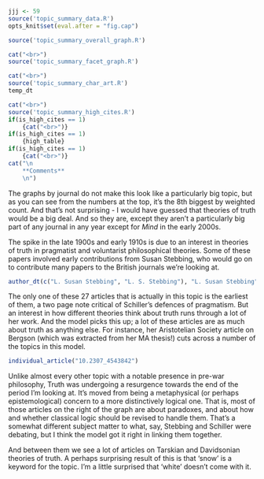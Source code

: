 ```r
jjj <- 59
source('topic_summary_data.R')
opts_knit$set(eval.after = "fig.cap")
```

```r
source('topic_summary_overall_graph.R')
```

```r
cat("<br>")
source('topic_summary_facet_graph.R')
```

```r
cat("<br>")
source('topic_summary_char_art.R')
temp_dt
```

```r
cat("<br>")
source('topic_summary_high_cites.R')
if(is_high_cites == 1)
	{cat("<br>")}
if(is_high_cites == 1)
	{high_table}
if(is_high_cites == 1)
	{cat("<br>")}
cat("\n
	**Comments**
	\n")
```

The graphs by journal do not make this look like a particularly big topic, but as you can see from the numbers at the top, it's the 8th biggest by weighted count. And that's not surprising - I would have guessed that theories of truth would be a big deal. And so they are, except they aren't a particularly big part of any journal in any year except for _Mind_ in the early 2000s.

The spike in the late 1900s and early 1910s is due to an interest in theories of truth in pragmatist and voluntarist philosophical theories. Some of these papers involved early contributions from Susan Stebbing, who would go on to contribute many papers to the British journals we're looking at.

```r
author_dt(c("L. Susan Stebbing", "L. S. Stebbing"), "L. Susan Stebbing")
```

The only one of these 27 articles that is actually in this topic is the earliest of them, a two page note critical of Schiller's defences of pragmatism. But an interest in how different theories think about truth runs through a lot of her work. And the model picks this up; a lot of these articles are as much about truth as anything else. For instance, her Aristotelian Society article on Bergson (which was extracted from her MA thesis!) cuts across a number of the topics in this model.

```r
individual_article("10.2307_4543842")
```

Unlike almost every other topic with a notable presence in pre-war philosophy, Truth was undergoing a resurgence towards the end of the period I'm looking at. It's moved from being a metaphysical (or perhaps epistemological) concern to a more distinctively logical one. That is, most of those articles on the right of the graph are about paradoxes, and about how and whether classical logic should be revised to handle them. That's a somewhat different subject matter to what, say, Stebbing and Schiller were debating, but I think the model got it right in linking them together. 

And between them we see a lot of articles on Tarskian and Davidsonian theories of truth. A perhaps surprising result of this is that 'snow' is a keyword for the topic. I'm a little surprised that 'white' doesn't come with it.
